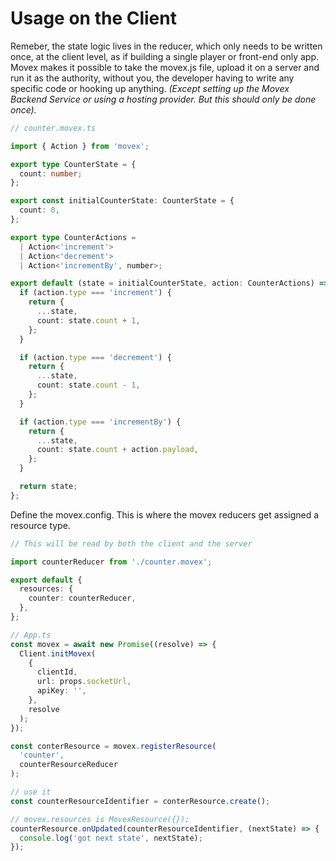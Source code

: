 # Usage on the Client

Remeber, the state logic lives in the reducer, which only needs to be written once, at the client level, as if building a single player or front-end only app. Movex makes it possible to take the movex.js file, upload it on a server and run it as the authority, without you, the developer having to write any specific code or hooking up anything. _(Except setting up the Movex Backend Service or using a hosting provider. But this should only be done once)._

```ts
// counter.movex.ts

import { Action } from 'movex';

export type CounterState = {
  count: number;
};

export const initialCounterState: CounterState = {
  count: 0,
};

export type CounterActions =
  | Action<'increment'>
  | Action<'decrement'>
  | Action<'incrementBy', number>;

export default (state = initialCounterState, action: CounterActions) => {
  if (action.type === 'increment') {
    return {
      ...state,
      count: state.count + 1,
    };
  }

  if (action.type === 'decrement') {
    return {
      ...state,
      count: state.count - 1,
    };
  }

  if (action.type === 'incrementBy') {
    return {
      ...state,
      count: state.count + action.payload,
    };
  }

  return state;
};
```

Define the movex.config. This is where the movex reducers get assigned a resource type.

```ts
// This will be read by both the client and the server

import counterReducer from './counter.movex';

export default {
  resources: {
    counter: counterReducer,
  },
};
```

```ts
// App.ts
const movex = await new Promise((resolve) => {
  Client.initMovex(
    {
      clientId,
      url: props.socketUrl,
      apiKey: '',
    },
    resolve
  );
});

const conterResource = movex.registerResource(
  'counter',
  counterResourceReducer
);

// use it
const counterResourceIdentifier = conterResource.create();

// movex.resources is MovexResource({});
counterResource.onUpdated(counterResourceIdentifier, (nextState) => {
  console.log('got next state', nextState);
});
```
